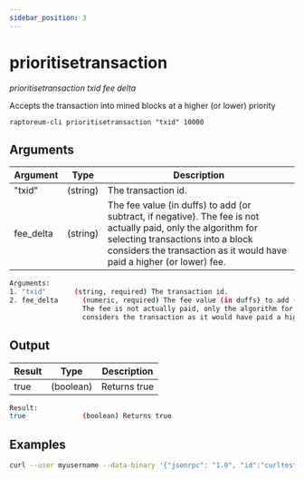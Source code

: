 ```yaml
---
sidebar_position: 3
---
```



# prioritisetransaction

_prioritisetransaction txid fee delta_

Accepts the transaction into mined blocks at a higher (or lower) priority

`raptoreum-cli prioritisetransaction "txid" 10000`

<!-- <ReactPlayer playing controls url={[
    {src: `${require('./assets/placeholder.webm').default}`, type: 'video/webm'}]} /> -->

## Arguments

| Argument  | Type     | Description                                                                                                                                                                                                                   |
| --------- | -------- | ----------------------------------------------------------------------------------------------------------------------------------------------------------------------------------------------------------------------------- |
| "txid"    | (string) | The transaction id.                                                                                                                                                                                                           |
| fee_delta | (string) | The fee value (in duffs) to add (or subtract, if negative). The fee is not actually paid, only the algorithm for selecting transactions into a block considers the transaction as it would have paid a higher (or lower) fee. |

```bash
Arguments:
1. "txid"       (string, required) The transaction id.
2. fee_delta      (numeric, required) The fee value (in duffs) to add (or subtract, if negative).
                  The fee is not actually paid, only the algorithm for selecting transactions into a block
                  considers the transaction as it would have paid a higher (or lower) fee.
```

## Output

| Result | Type      | Description  |
| ------ | --------- | ------------ |
| true   | (boolean) | Returns true |

```bash
Result:
true              (boolean) Returns true
```

## Examples

```bash
curl --user myusername --data-binary '{"jsonrpc": "1.0", "id":"curltest", "method": "prioritisetransaction", "params": ["txid", 10000] }' -H 'content-type: text/plain;' http://127.0.0.1:9998/
```
